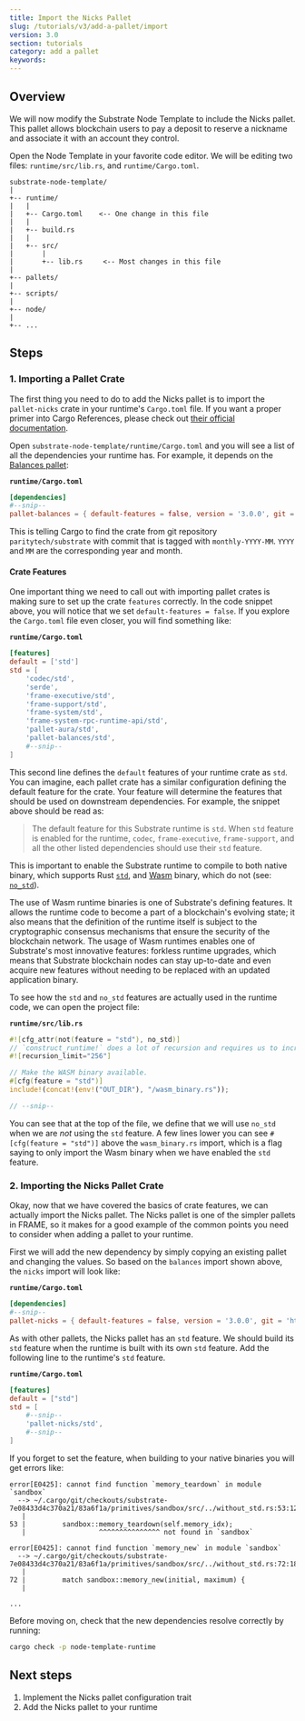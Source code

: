 ```yaml
---
title: Import the Nicks Pallet
slug: /tutorials/v3/add-a-pallet/import
version: 3.0 
section: tutorials
category: add a pallet
keywords:
---
```


## Overview

We will now modify the Substrate Node Template to include the Nicks pallet. This
pallet allows blockchain users to pay a deposit to reserve a nickname and associate it with an
account they control.

Open the Node Template in your favorite code editor. We will be editing two files:
`runtime/src/lib.rs`, and `runtime/Cargo.toml`.

```text
substrate-node-template/
|
+-- runtime/
|   |
|   +-- Cargo.toml    <-- One change in this file
|   |
|   +-- build.rs
|   |
|   +-- src/
|       |
|       +-- lib.rs     <-- Most changes in this file
|
+-- pallets/
|
+-- scripts/
|
+-- node/
|
+-- ...
```

## Steps
### 1. Importing a Pallet Crate

The first thing you need to do to add the Nicks pallet is to import the `pallet-nicks` crate in your
runtime's `Cargo.toml` file. If you want a proper primer into Cargo References, please check out
[their official documentation](https://doc.rust-lang.org/cargo/reference/index.html).

Open `substrate-node-template/runtime/Cargo.toml` and you will see a list of all the dependencies
your runtime has. For example, it depends on the [Balances pallet](/rustdocs/latest/pallet_balances/index.html):

**`runtime/Cargo.toml`**

```TOML
[dependencies]
#--snip--
pallet-balances = { default-features = false, version = '3.0.0', git = 'https://github.com/paritytech/substrate.git', tag = 'monthly-YYYY-MM' }
```

This is telling Cargo to find the crate from git repository `paritytech/substrate` with commit
that is tagged with `monthly-YYYY-MM`. `YYYY` and `MM` are the corresponding year and month.

#### Crate Features

One important thing we need to call out with importing pallet crates is making sure to set up the
crate `features` correctly. In the code snippet above, you will notice that we set
`default-features = false`. If you explore the `Cargo.toml` file even closer, you will find
something like:

**`runtime/Cargo.toml`**

```TOML
[features]
default = ['std']
std = [
    'codec/std',
    'serde',
    'frame-executive/std',
    'frame-support/std',
    'frame-system/std',
    'frame-system-rpc-runtime-api/std',
    'pallet-aura/std',
    'pallet-balances/std',
    #--snip--
]
```

This second line defines the `default` features of your runtime crate as `std`. You can imagine,
each pallet crate has a similar configuration defining the default feature for the crate. Your
feature will determine the features that should be used on downstream dependencies. For example, the
snippet above should be read as:

> The default feature for this Substrate runtime is `std`. When `std` feature is enabled for the
> runtime, `codec`, `frame-executive`, `frame-support`, and all the other listed
> dependencies should use their `std` feature.

This is important to enable the Substrate runtime to compile to both native binary, which supports
Rust [`std`](https://doc.rust-lang.org/std/), and [Wasm](https://webassembly.org/) binary, which
do not (see: [`no_std`](https://rust-embedded.github.io/book/intro/no-std.html)).

The use of Wasm runtime binaries is one of Substrate's defining features. It allows the runtime code
to become a part of a blockchain's evolving state; it also means that the definition of the runtime
itself is subject to the cryptographic consensus mechanisms that ensure the security of the
blockchain network. The usage of Wasm runtimes enables one of Substrate's most innovative features:
forkless runtime upgrades, which means that Substrate blockchain nodes can stay up-to-date and even
acquire new features without needing to be replaced with an updated application binary.

To see how the `std` and `no_std` features are actually used in the runtime code, we can open the
project file:

**`runtime/src/lib.rs`**

```rust
#![cfg_attr(not(feature = "std"), no_std)]
// `construct_runtime!` does a lot of recursion and requires us to increase the limit to 256.
#![recursion_limit="256"]

// Make the WASM binary available.
#[cfg(feature = "std")]
include!(concat!(env!("OUT_DIR"), "/wasm_binary.rs"));

// --snip--
```

You can see that at the top of the file, we define that we will use `no_std` when we are _not_ using
the `std` feature. A few lines lower you can see `#[cfg(feature = "std")]` above the
`wasm_binary.rs` import, which is a flag saying to only import the Wasm binary when we have enabled
the `std` feature.

### 2. Importing the Nicks Pallet Crate

Okay, now that we have covered the basics of crate features, we can actually import the Nicks
pallet. The Nicks pallet is one of the simpler pallets in FRAME, so it makes for a good example of
the common points you need to consider when adding a pallet to your runtime.

First we will add the new dependency by simply copying an existing pallet and changing the values.
So based on the `balances` import shown above, the `nicks` import will look like:

**`runtime/Cargo.toml`**

```TOML
[dependencies]
#--snip--
pallet-nicks = { default-features = false, version = '3.0.0', git = 'https://github.com/paritytech/substrate.git', tag = 'monthly-2021-05' }
```

As with other pallets, the Nicks pallet has an `std` feature. We should build its `std` feature
when the runtime is built with its own `std` feature. Add the following line to the runtime's `std`
feature.

**`runtime/Cargo.toml`**

```TOML
[features]
default = ["std"]
std = [
    #--snip--
    'pallet-nicks/std',
    #--snip--
]
```

If you forget to set the feature, when building to your native binaries you will get errors like:

```
error[E0425]: cannot find function `memory_teardown` in module `sandbox`
  --> ~/.cargo/git/checkouts/substrate-7e08433d4c370a21/83a6f1a/primitives/sandbox/src/../without_std.rs:53:12
   |
53 |         sandbox::memory_teardown(self.memory_idx);
   |                  ^^^^^^^^^^^^^^^ not found in `sandbox`

error[E0425]: cannot find function `memory_new` in module `sandbox`
  --> ~/.cargo/git/checkouts/substrate-7e08433d4c370a21/83a6f1a/primitives/sandbox/src/../without_std.rs:72:18
   |
72 |         match sandbox::memory_new(initial, maximum) {
   |

...
```

Before moving on, check that the new dependencies resolve correctly by running:

```bash
cargo check -p node-template-runtime
```

## Next steps 
1. Implement the Nicks pallet configuration trait
2. Add the Nicks pallet to your runtime 

